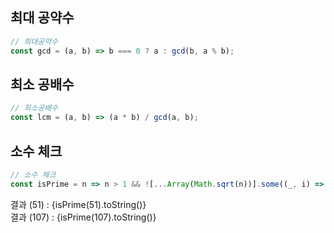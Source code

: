 
## 최대 공약수

```js
// 최대공약수
const gcd = (a, b) => b === 0 ? a : gcd(b, a % b);
```

## 최소 공배수

```js
// 최소공배수
const lcm = (a, b) => (a * b) / gcd(a, b);
```

## 소수 체크

```js
// 소수 체크
const isPrime = n => n > 1 && ![...Array(Math.sqrt(n))].some((_, i) => n % (i + 2) === 0);
```


결과 (51) : {isPrime(51).toString()} <br/>
결과 (107) : {isPrime(107).toString()} <br/>